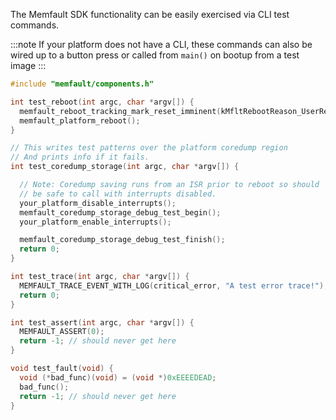 The Memfault SDK functionality can be easily exercised via CLI test commands.

:::note
If your platform does not have a CLI, these commands can also be
wired up to a button press or called from `main()` on bootup from a test image
:::

```c
#include "memfault/components.h"

int test_reboot(int argc, char *argv[]) {
  memfault_reboot_tracking_mark_reset_imminent(kMfltRebootReason_UserReset, NULL);
  memfault_platform_reboot();
}

// This writes test patterns over the platform coredump region
// And prints info if it fails.
int test_coredump_storage(int argc, char *argv[]) {

  // Note: Coredump saving runs from an ISR prior to reboot so should
  // be safe to call with interrupts disabled.
  your_platform_disable_interrupts();
  memfault_coredump_storage_debug_test_begin();
  your_platform_enable_interrupts();

  memfault_coredump_storage_debug_test_finish();
  return 0;
}

int test_trace(int argc, char *argv[]) {
  MEMFAULT_TRACE_EVENT_WITH_LOG(critical_error, "A test error trace!");
  return 0;
}

int test_assert(int argc, char *argv[]) {
  MEMFAULT_ASSERT(0);
  return -1; // should never get here
}

void test_fault(void) {
  void (*bad_func)(void) = (void *)0xEEEEDEAD;
  bad_func();
  return -1; // should never get here
}
```
